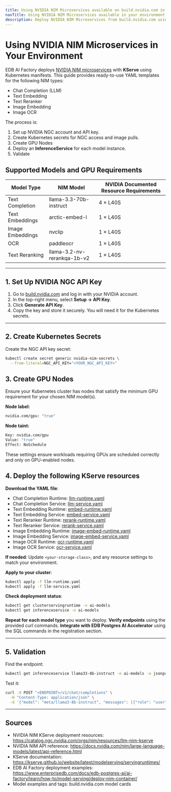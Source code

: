 ```yaml
---
title: Using NVIDIA NIM Microservices available on build.nvidia.com in your environment
navTitle: Using NVIDIA NIM Microservices available in your environment
description: Deploy NVIDIA NIM Microservices from build.nvidia.com using AI Factory's KServe-based Model Serving with Kubernetes YAML. No Docker required.
---
```


# Using NVIDIA NIM Microservices in Your Environment

EDB AI Factory deploys [NVIDIA NIM microservices](https://build.nvidia.com) with **KServe** using Kubernetes manifests. This guide provides ready-to-use YAML templates for the following NIM types:

- Chat Completion (LLM)
- Text Embedding
- Text Reranker
- Image Embedding
- Image OCR

The process is:

1. Set up NVIDIA NGC account and API key.
2. Create Kubernetes secrets for NGC access and image pulls.
3. Create GPU Nodes
4. Deploy an **InferenceService** for each model instance.
4. Validate


## Supported Models and GPU Requirements

| Model Type       | NIM Model                          | NVIDIA Documented Resource Requirements |
|------------------|------------------------------------|------------------------------------------|
| Text Completion  | llama-3.3-70b-instruct              | 4 × L40S                                 |
| Text Embeddings  | arctic-embed-l                      | 1 × L40S                                 |
| Image Embeddings | nvclip                              | 1 × L40S                                 |
| OCR              | paddleocr                           | 1 × L40S                                 |
| Text Reranking   | llama-3.2-nv-rerankqa-1b-v2         | 1 × L40S                                 |

---

## 1. Set Up NVIDIA NGC API Key

1. Go to [build.nvidia.com](https://build.nvidia.com) and log in with your NVIDIA account.
2. In the top-right menu, select **Setup → API Key**.
3. Click **Generate API Key**.
4. Copy the key and store it securely. You will need it for the Kubernetes secrets.

---

## 2. Create Kubernetes Secrets

Create the NGC API key secret:
```bash
kubectl create secret generic nvidia-nim-secrets \
  --from-literal=NGC_API_KEY="<YOUR_NGC_API_KEY>"
```

## 3. Create GPU Nodes

Ensure your Kubernetes cluster has nodes that satisfy the minimum GPU requirement for your chosen NIM model(s).

**Node label:**
```bash
nvidia.com/gpu: "true"
```

**Node taint:**
```bash
Key: nvidia.com/gpu
Value: "true"
Effect: NoSchedule
```

These settings ensure workloads requiring GPUs are scheduled correctly and only on GPU-enabled nodes.



## 4. Deploy the following KServe resources

**Download the YAML file**:
- Chat Completion Runtime: [llm-runtime.yaml](files/llm-runtime.yaml)
- Chat Completion Service: [llm-service.yaml](files/llm-service.yaml)
- Text Embedding Runtime: [embed-runtime.yaml](files/embed-runtime.yaml)
- Text Embedding Service: [embed-service.yaml](files/embed-service.yaml)
- Text Reranker Runtime: [rerank-runtime.yaml](files/rerank-runtime.yaml)
- Text Reranker Service: [rerank-service.yaml](files/rerank-service.yaml)
- Image Embedding Runtime: [image-embed-runtime.yaml](files/image-embed-runtime.yaml)
- Image Embedding Service: [image-embed-service.yaml](files/image-embed-service.yaml)
- Image OCR Runtime: [ocr-runtime.yaml](files/ocr-runtime.yaml)
- Image OCR Service: [ocr-service.yaml](files/ocr-service.yaml)

**If needed**: Update `<your-storage-class>`, and any resource settings to match your environment.

**Apply to your cluster**:
```bash
kubectl apply -f llm-runtime.yaml
kubectl apply -f llm-service.yaml
```
 **Check deployment status**:
```bash
kubectl get clusterservingruntime -n ai-models
kubectl get inferenceservice -n ai-models
```
**Repeat for each model type** you want to deploy.
**Verify endpoints** using the provided curl commands.
**Integrate with EDB Postgres AI Accelerator** using the SQL commands in the registration section.

---

## 5. Validation

Find the endpoint:
```bash
kubectl get inferenceservice llama33-8b-instruct -n ai-models -o jsonpath='{.status.url}'
```

Test it:
```bash
curl -X POST "<ENDPOINT>/v1/chat/completions" \
  -H "Content-Type: application/json" \
  -d '{"model": "meta/llama3-8b-instruct", "messages": [{"role": "user", "content": "Tell me a story"}]}'
```

---

## Sources

- NVIDIA NIM KServe deployment resources: https://catalog.ngc.nvidia.com/orgs/nim/resources/llm-nim-kserve
- NVIDIA NIM API reference: https://docs.nvidia.com/nim/large-language-models/latest/api-reference.html
- KServe documentation: https://kserve.github.io/website/latest/modelserving/servingruntimes/
- EDB AI Factory deployment examples: https://www.enterprisedb.com/docs/edb-postgres-ai/ai-factory/learn/how-to/model-serving/deploy-nim-container/
- Model examples and tags: build.nvidia.com model cards
